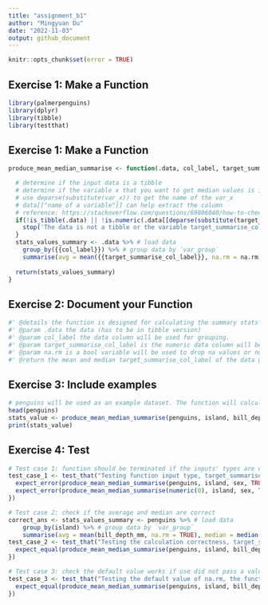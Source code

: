 ```yaml
---
title: "assignment_b1"
author: "Mingyuan Du"
date: "2022-11-03"
output: github_document
---
```


```r
knitr::opts_chunk$set(error = TRUE)
```

## Exercise 1: Make a Function
```r
library(palmerpenguins)
library(dplyr)
library(tibble)
library(testthat)
```

## Exercise 1: Make a Function
```r
produce_mean_median_summarise <- function(.data, col_label, target_summarise_col_label, na.rm=TRUE) {

  # determine if the input data is a tibble
  # determine if the variable x that you want to get median values is in numerical format 
  # use deparse(substitute(var_x)) to get the name of the var_x 
  # data[["name of a variable"]] can help extract the column
  # reference: https://stackoverflow.com/questions/69806040/how-to-check-whether-column-is-numeric-inside-the-function-call
  if(!is_tibble(.data) || !is.numeric(.data[[deparse(substitute(target_summarise_col_label))]])) {
    stop('The data is not a tibble or the variable target_summarise_col_label should be in numerical format.')
  } 
  stats_values_summary <- .data %>% # load data
    group_by({{col_label}}) %>% # group data by `var_group`
    summarise(avg = mean({{target_summarise_col_label}}, na.rm = na.rm), median = median({{target_summarise_col_label}}, na.rm = na.rm))  # get the median and mean of target_summarise_col_label in col_label group, and users can decide whether remove NA or not.
  
  return(stats_values_summary) 
}
```

## Exercise 2: Document your Function
```r
#' @details the function is designed for calculating the summary stats (mean and median) of given target stats label and group label.
#' @param .data the data (has to be in tibble version)
#' @param col_label the data column will be used for grouping.
#' @param target_summarise_col_label is the numeric data column will be used to calculate the statistic values.
#' @param na.rm is a bool variable will be used to drop na values or not.
#' @return the mean and median target_summarise_col_label of the data grouped by col_label
```


## Exercise 3: Include examples
```r
# penguins will be used as an example dataset. The function will calculate the average and median value of bill_depth_mm grouping by island.
head(penguins)
stats_value <- produce_mean_median_summarise(penguins, island, bill_depth_mm, TRUE)
print(stats_value)
```
## Exercise 4: Test
```r
# Test case 1: function should be terminated if the inputs' types are wrong.
test_case_1 <- test_that("Testing function input type, target_summarise_col_label should be numeric value column", {
  expect_error(produce_mean_median_summarise(penguins, island, sex, TRUE),'The data is not a tibble or the variable target_summarise_col_label should be in numerical format.')
  expect_error(produce_mean_median_summarise(numeric(0), island, sex, TRUE),'The data is not a tibble or the variable target_summarise_col_label should be in numerical format.')
})
```

```r
# Test case 2: check if the average and median are correct
correct_ans <- stats_values_summary <- penguins %>% # load data
    group_by(island) %>% # group data by `var_group`
    summarise(avg = mean(bill_depth_mm, na.rm = TRUE), median = median(bill_depth_mm, na.rm = TRUE)) 
test_case_2 <- test_that("Testing the calculation correctness, target_summarise_col_label should be numeric value column", {
  expect_equal(produce_mean_median_summarise(penguins, island, bill_depth_mm, TRUE), correct_ans)
})
```

```r
# Test case 3: check the default value works if use did not pass a value to the na.rm variable.
test_case_3 <- test_that("Testing the default value of na.rm, the function should return a dropping NA cases even if we do not pass value to that variable.", {
  expect_equal(produce_mean_median_summarise(penguins, island, bill_depth_mm), correct_ans)
})
```

